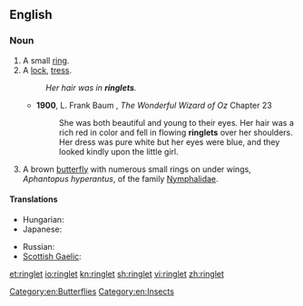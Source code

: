 ==English==

===Noun===
{{en-noun}}

# A small [[ring]].
# A [[lock]], [[tress]].
#:''Her hair was in '''ringlets'''.''
#* '''1900''', L. Frank Baum , ''The Wonderful Wizard of Oz'' Chapter 23
#*: She was both beautiful and young to their eyes. Her hair was a rich red in color and fell in flowing '''ringlets''' over her shoulders. Her dress was pure white but her eyes were blue, and they looked kindly upon the little girl.
# A brown [[butterfly]] with numerous small rings on under wings, ''Aphantopus hyperantus'', of the family [[Nymphalidae]].

====Translations====
{{trans-top|lock, tress}}
* Hungarian: {{t+|hu|lokni}}
* Japanese: {{t+|ja|巻き毛|tr=makige|sc=Jpan}}
{{trans-mid}}
* Russian: {{t|ru|локон|m|tr=lókon|sc=Cyrl}}
* [[Scottish Gaelic]]: {{t-|gd|cuach|f}}
{{trans-bottom}}
{{trans-top|butterfly}}
{{trans-mid}}
{{trans-bottom}}

[[Category:en:Butterflies]]
[[Category:en:Insects]]

[[et:ringlet]]
[[io:ringlet]]
[[kn:ringlet]]
[[sh:ringlet]]
[[vi:ringlet]]
[[zh:ringlet]]
